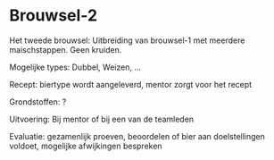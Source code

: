 # Brouwsel-2

Het tweede brouwsel: Uitbreiding van brouwsel-1 met meerdere maischstappen. Geen kruiden.

Mogelijke types: Dubbel, Weizen, ...

Recept: biertype wordt aangeleverd, mentor zorgt voor het recept

Grondstoffen: ?

Uitvoering: Bij mentor of bij een van de teamleden

Evaluatie: gezamenlijk proeven, beoordelen of bier aan doelstellingen voldoet, mogelijke afwijkingen bespreken